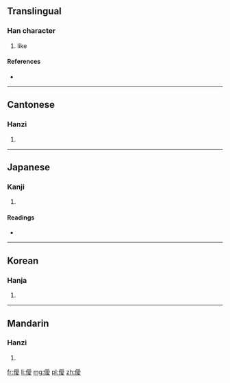 ==Translingual==

===Han character===
{{Han char|rn=9|rad=人|as=13|sn=15|four=2224<sub>7</sub>|canj=人月月水 (OBBE)}}

# like

====References====
* {{Han ref|kx=0119.231|dkj=01170|hdz=10226.080|uh=50FE|ud=20734|bh=E4ED|bd=58605}}

----

==Cantonese==

===Hanzi===
{{yue-hanzi|jyut=|y=oi2}}

# {{defn|lang=yue|sort=人13}}

----

==Japanese==

===Kanji===
{{ja-kanji|grade=|rs=人13}}

# {{defn|lang=ja|sort=人13}}

====Readings====
* {{ja-readings|on=[[あい]] (ai)|kun=[[ほのか]] (honoka), [[かくれる]] (kakureru), [[むせぶ]] (musebu), [[かなしむ]] (kanashimu)}}

----

==Korean==

===Hanja===
{{ko-hanja|hangeul=애|rv=ae|mr=ae}}

# {{defn|lang=ko|sort=人13}}

----

==Mandarin==

===Hanzi===
{{cmn-hanzi|pin=[[ài]] ([[ai4]])|wg=ai<sup>4</sup>}}

# {{defn|lang=cmn|sort=人13}}

[[fr:僾]]
[[li:僾]]
[[mg:僾]]
[[pl:僾]]
[[zh:僾]]